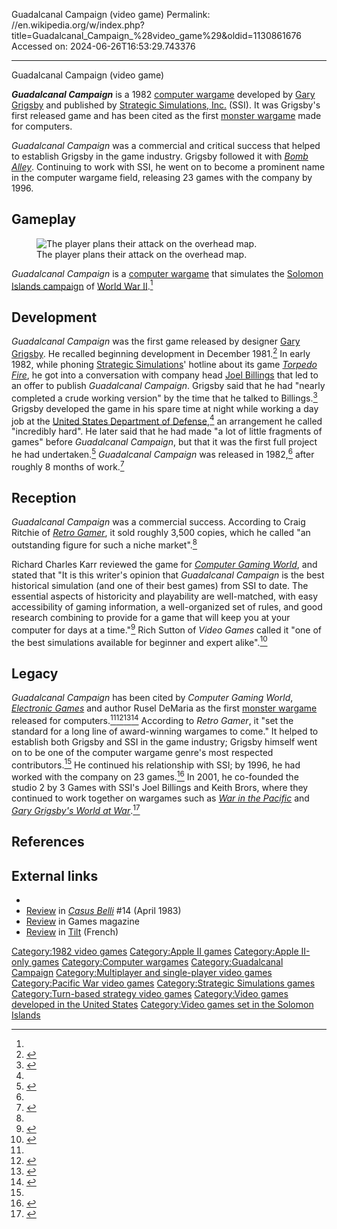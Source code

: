 Guadalcanal Campaign (video game)
Permalink: //en.wikipedia.org/w/index.php?title=Guadalcanal_Campaign_%28video_game%29&oldid=1130861676
Accessed on: 2024-06-26T16:53:29.743376



------
Guadalcanal Campaign (video game)
{{Expand French|Guadacanal Campaign|topic=|date=October 2020}}
{{Infobox video game
|title     = Guadalcanal Campaign
|image     = Guadalcanal Campaign 1982 video game box.png
|publisher = [[Strategic Simulations]]
|released  = 1982
|genre     = [[Computer wargame]]
|modes     = [[Single player]], [[Multiplayer video game|Multiplayer]]
|platforms = [[Apple II]]
}}

'''''Guadalcanal Campaign''''' is a 1982 [[computer wargame]] developed by [[Gary Grigsby]] and published by [[Strategic Simulations|Strategic Simulations, Inc.]] (SSI). It was Grigsby's first released game and has been cited as the first [[monster wargame]] made for computers.

''Guadalcanal Campaign'' was a commercial and critical success that helped to establish Grigsby in the game industry. Grigsby followed it with ''[[Bomb Alley]]''. Continuing to work with SSI, he went on to become a prominent name in the computer wargame field, releasing 23 games with the company by 1996.

==Gameplay==
[[File:Guadalcanal Campaign 1982 video game screenshot.png|thumb|left|The player plans their attack on the overhead map.]]

''Guadalcanal Campaign'' is a [[computer wargame]] that simulates the [[Solomon Islands campaign]] of [[World War II]].<ref name="CGW6"/>

{{Clear}}

==Development==
''Guadalcanal Campaign'' was the first game released by designer [[Gary Grigsby]]. He recalled beginning development in December 1981.<ref name=retrogamer1>{{cite journal | author=Ritchie, Craig | title=Developer Lookback; Strategic Simulations Inc (Part 1 of 2) | journal=[[Retro Gamer]] | issue=42 | date=October 2007 | pages=34–39 }}</ref> In early 1982, while phoning [[Strategic Simulations]]' hotline about its game ''[[Torpedo Fire]]'', he got into a conversation with company head [[Joel Billings]] that led to an offer to publish ''Guadalcanal Campaign''. Grigsby said that he had "nearly completed a crude working version" by the time that he talked to Billings.<ref name=witeint>{{cite web | archiveurl=https://web.archive.org/web/20110203052400/http://www.wargamer.com/article/2983/war-in-the-east-developers | url=http://www.wargamer.com/article/2983/war-in-the-east-developers | title=Interview: ''War in the East'' Developers | date=January 23, 2011 | author=Staff | work=[[Wargamer (website)|Wargamer]] | archivedate=February 3, 2011 | url-status=dead }}</ref> Grigsby developed the game in his spare time at night while working a day job at the [[United States Department of Defense]],<ref name=witeint /> an arrangement he called "incredibly hard". He later said that he had made "a lot of little fragments of games" before ''Guadalcanal Campaign'', but that it was the first full project he had undertaken.<ref name=wargamer>{{cite web | archiveurl=https://web.archive.org/web/20110220105733/http://www.wargamer.com/article/1383/Interview-Joel-Billings-and-Gary-Grigsby?page=1 | url=http://www.wargamer.com/article/1383/Interview-Joel-Billings-and-Gary-Grigsby?page=1 | title=Interview: Joel Billings and Gary Grigsby | date=July 16, 2003 | work=[[Wargamer (website)|Wargamer]] | author1=Zabek, Jim | author2=Wallace, Shaun | archivedate=February 20, 2011 | url-status=dead }}</ref> ''Guadalcanal Campaign'' was released in 1982,<ref name=retrogamer1 /> after roughly 8 months of work.<ref name=history>{{cite magazine | author=Grigsby, Gary | author-link=Gary Grigsby | title=The History of a Wargame Design | date=November–December 1982 | volume=2 | number=6 | magazine=[[Computer Gaming World]] | pages=11, 12 }}</ref>

==Reception==
''Guadalcanal Campaign'' was a commercial success. According to Craig Ritchie of ''[[Retro Gamer]]'', it sold roughly 3,500 copies, which he called "an outstanding figure for such a niche market".<ref name=retrogamer1 />

Richard Charles Karr reviewed the game for ''[[Computer Gaming World]]'', and stated that "It is this writer's opinion that ''Guadalcanal Campaign'' is the best historical simulation (and one of their best games) from SSI to date. The essential aspects of historicity and playability are well-matched, with easy accessibility of gaming information, a well-organized set of rules, and good research combining to provide for a game that will keep you at your computer for days at a time."<ref name="CGW6">{{cite magazine |last=Karr |first=Richard Charles |title=Guadalcanal Campaign: Review & Notes |magazine=Computer Gaming World |date=September–October 1982 |volume=1 |issue=6 |pages=16–17, 19, 46}}</ref> Rich Sutton of ''Video Games'' called it "one of the best simulations available for beginner and expert alike".<ref name=videogames>{{cite journal | author=Sutton, Rich | title=War Games: A Battle Plan for Attacking Video Simulations | volume=2 | number=1 | date=October 1993 | journal=Video Games | pages=40, 41, 44–48 }}</ref>

==Legacy==
''Guadalcanal Campaign'' has been cited by ''Computer Gaming World'', ''[[Electronic Games]]'' and author Rusel DeMaria as the first [[monster wargame]] released for computers.<ref name="CGW6" /><ref name=cgwnews>{{cite magazine | author=Staff | title=Hobby and Industry News | volume=3 | number=3 | date=May–June 1982 | magazine=[[Computer Gaming World]] | page=4 }}</ref><ref name=egguide>{{cite journal | author=Staff | title=The Player's Guide to Computer Games; The World Marches to War! | journal=[[Electronic Games]] | date=February 1983 | volume=1 | number=12 | pages=47–49 }}</ref><ref name=highscore>{{cite book|title=High Score! Expanded: The Illustrated History of Electronic Games | chapter=Opportunity Knocks: The Story of SSI | edition=3rd|author=DeMaria, Rusel | date=December 2018 |publisher=[[CRC Press]]|isbn=978-0-429-77139-2 |pages=166–171}}</ref> According to ''Retro Gamer'', it "set the standard for a long line of award-winning wargames to come." It helped to establish both Grigsby and SSI in the game industry; Grigsby himself went on to be one of the computer wargame genre's most respected contributors.<ref name=retrogamer1 /> He continued his relationship with SSI; by 1996, he had worked with the company on 23 games.<ref name=gdmint>{{cite web | archiveurl=https://web.archive.org/web/19980121144116/http://www.gamasutra.com:80/features/game_design/061997/interview_grigsby_panthers.htm | url=http://www.gamasutra.com:80/features/game_design/061997/interview_grigsby_panthers.htm | title=Interview with Gary Grigsby, Developer of SSI's ''Steel Panthers'' | author=Dunne, Alex | date=1996 | work=[[Game Developer Magazine]] | archivedate=January 21, 1998 | url-status=dead }}</ref> In 2001, he co-founded the studio 2 by 3 Games with SSI's Joel Billings and Keith Brors, where they continued to work together on wargames such as ''[[War in the Pacific (video game)|War in the Pacific]]'' and ''[[Gary Grigsby's World at War]]''.<ref name=retrogamer2>{{cite journal | author=Ritchie, Craig | title=Developer Lookback; Strategic Simulations Inc (Part 2 of 2) | date=November 2007 | journal=[[Retro Gamer]] | issue=43 | pages=82–87 }}</ref>

==References==
{{Reflist}}

==External links==
*{{MobyGames|/guadalcanal-campaign}}
* [https://rpggeek.com/rpgissuearticle/140237/ludotique Review] in ''[[Casus Belli (magazine)|Casus Belli]]'' #14 (April 1983)
*[https://archive.org/details/games-46-1983-december/page/62/mode/2up Review] in Games magazine
*[https://archive.org/stream/Tilt019#page/n79/mode/2up Review] in [[Tilt (French magazine)|Tilt]] (French)

{{Gary Grigsby}}

[[Category:1982 video games]]
[[Category:Apple II games]]
[[Category:Apple II-only games]]
[[Category:Computer wargames]]
[[Category:Guadalcanal Campaign]]
[[Category:Multiplayer and single-player video games]]
[[Category:Pacific War video games]]
[[Category:Strategic Simulations games]]
[[Category:Turn-based strategy video games]]
[[Category:Video games developed in the United States]]
[[Category:Video games set in the Solomon Islands]]